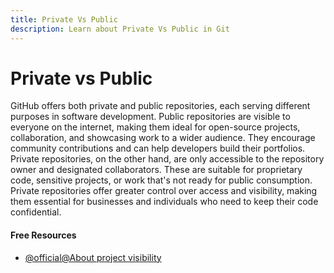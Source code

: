 ```yaml
---
title: Private Vs Public
description: Learn about Private Vs Public in Git
---
```


# Private vs Public

GitHub offers both private and public repositories, each serving different purposes in software development. Public repositories are visible to everyone on the internet, making them ideal for open-source projects, collaboration, and showcasing work to a wider audience. They encourage community contributions and can help developers build their portfolios. Private repositories, on the other hand, are only accessible to the repository owner and designated collaborators. These are suitable for proprietary code, sensitive projects, or work that's not ready for public consumption. Private repositories offer greater control over access and visibility, making them essential for businesses and individuals who need to keep their code confidential.

#### Free Resources

- [@official@About project visibility](https://docs.github.com/en/repositories/creating-and-managing-repositories/about-repositories#about-repository-visibility)
